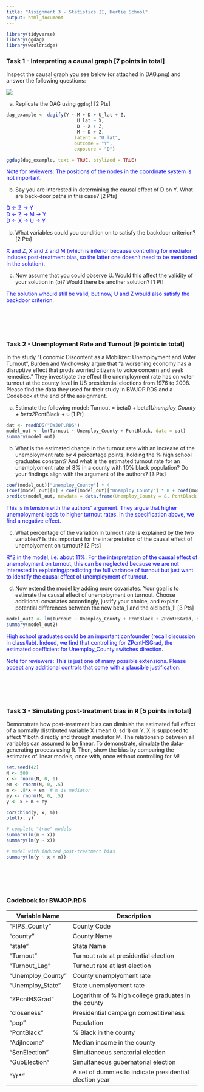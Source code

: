 ```yaml
---
title: "Assignment 3 - Statistics II, Hertie School"
output: html_document
---
```



```r
library(tidyverse)
library(ggdag)
library(wooldridge)
```


### Task 1 - Interpreting a causal graph [7 points in total]

Inspect the causal graph you see below (or attached in DAG.png) and answer the following questions:

![](DAG.png)

(a) Replicate the DAG using `ggdag`! [2 Pts] 

```r
dag_example <- dagify(Y ~ M + D + U_lat + Z,
                          U_lat ~ X, 
                          D ~ X + Z,
                          M ~ D + Z,
                         latent = "U_lat",
                         outcome = "Y",
                         exposure = "D")

ggdag(dag_example, text = TRUE, stylized = TRUE)
```

<div style="color:blue">
Note for reviewers: The positions of the nodes in the coordinate system is not important.
</div>


(b) Say you are interested in determining the causal effect of D on Y. What are back-door paths in this case? [2 Pts]

<div style="color:blue">
D <- Z -> Y
<br>
D <- Z -> M -> Y
<br>
D <- X -> U -> Y
</div>

(b) What variables could you condition on to satisfy the backdoor criterion? [2 Pts]

<div style="color:blue">
X and Z, X and Z and M (which is inferior because controlling for mediator induces post-treatment bias, so the latter one doesn't need to be mentioned in the solution).
</div>

(c) Now assume that you could observe U. Would this affect the validity of your solution in (b)? Would there be another solution? [1 Pt]

<div style="color:blue">
The solution whould still be valid, but now, U and Z would also satisfy the backdoor criterion.
</div>

<br>
========================================================


### Task 2 - Unemployment Rate and Turnout [9 points in total]

In the study "Economic Discontent as a Mobilizer: Unemployment and Voter Turnout", Burden and Wichowsky argue that "a worsening economy has a disruptive effect that prods worried citizens to voice concern and seek remedies." They investigate the effect the unemployment rate has on voter turnout at the county level in US presidential elections from 1976 to 2008. Please find the data they used for their study in BWJOP.RDS and a Codebook at the end of the assignment.

  
(a) Estimate the following model: Turnout = beta0 + beta1*Unemploy_County + beta2*PcntBlack + u [1 Pt]

```r
dat <- readRDS("BWJOP.RDS")
model_out <- lm(Turnout ~ Unemploy_County + PcntBlack, data = dat)
summary(model_out)
```

(b) What is the estimated change in the turnout rate with an increase of the unemployment rate by 4 percentage points, holding the % high school graduates constant? And what is the estimated turnout rate for an unemplyoment rate of 8% in a county with 10% black population? Do your findings align with the argument of the authors? [3 Pts]

```r
coef(model_out)["Unemploy_County"] * 4
(coef(model_out)[1] + coef(model_out)["Unemploy_County"] * 8 + coef(model_out)["PcntBlack"] * 10)
predict(model_out, newdata = data.frame(Unemploy_County = 8, PcntBlack = 10)) # alternative solution using the predict() command
```

<div style="color:blue">
This is in tension with the authors' argument. They argue that higher unemployment leads to higher turnout rates. In the specification above, we find a negative effect.
</div>

(c) What percentage of the variation in turnout rate is explained by the two variables? Is this important for the interpretation of the causal effect of unemplyoment on turnout? [2 Pts]

<div style="color:blue">
R^2 in the model, i.e. about 11%. For the interpretation of the causal effect of unemployment on turnout, this can be neglected because we are not interested in explaining/predicting the full variance of turnout but just want to identify the causal effect of unemployment of turnout. 
</div>

(d) Now extend the model by adding more covariates. Your goal is to estimate the causal effect of unemployment on turnout. Choose additional covariates accordingly, justify your choice, and explain potential differences between the new beta_1 and the old beta_1! [3 Pts]

```r
model_out2 <- lm(Turnout ~ Unemploy_County + PcntBlack + ZPcntHSGrad, data = dat)
summary(model_out2)
```

<div style="color:blue">
High school graduates could be an important confounder (recall discussion in class/lab). Indeed, we find that controlling for ZPcntHSGrad, the estimated coefficient for Unemploy_County switches direction.

Note for reviewers: This is just one of many possible extensions. Please accept any additional controls that come with a plausible justification. 
</div>




<br>
========================================================


### Task 3 - Simulating post-treatment bias in R [5 points in total]

Demonstrate how post-treatment bias can diminish the estimated full effect of a normally distributed variable X (mean 0, sd 1) on Y. X is supposed to affect Y both directly and through mediator M. The relationship between all variables can assumed to be linear. To demonstrate, simulate the data-generating process using R. Then, show the bias by comparing the estimates of linear models, once with, once without controlling for M!


```r
set.seed(42)
N <- 500
x <- rnorm(N, 0, 1)
em <- rnorm(N, 0, .5)
m <- .8*x + em  # m is mediator
ey <- rnorm(N, 0, .5)
y <- x + m + ey

cor(cbind(y, x, m))
plot(x, y)

# complete "true" models
summary(lm(m ~ x))
summary(lm(y ~ x))

# model with induced post-treatment bias
summary(lm(y ~ x + m))
```


<br>
========================================================

### Codebook for BWJOP.RDS

Variable Name | Description
--------------- | -----------------------------
"FIPS_County" | County Code
"county" | County Name
"state" | Stata Name
"Turnout" | Turnout rate at presidential election
"Turnout_Lag" | Turnout rate at last election
"Unemploy_County" | County unemplyoment rate
"Unemploy_State" | State unemplyoment rate
"ZPcntHSGrad" | Logarithm of % high college graduates in the county
"closeness" | Presidential campaign competitiveness
"pop" | Population
"PcntBlack" | % Black in the county
"AdjIncome" | Median income in the county
"SenElection" | Simultaneous senatorial election
"GubElection" | Simultaneous gubernatorial election
"Yr*"       | A set of dummies to indicate presidential election year